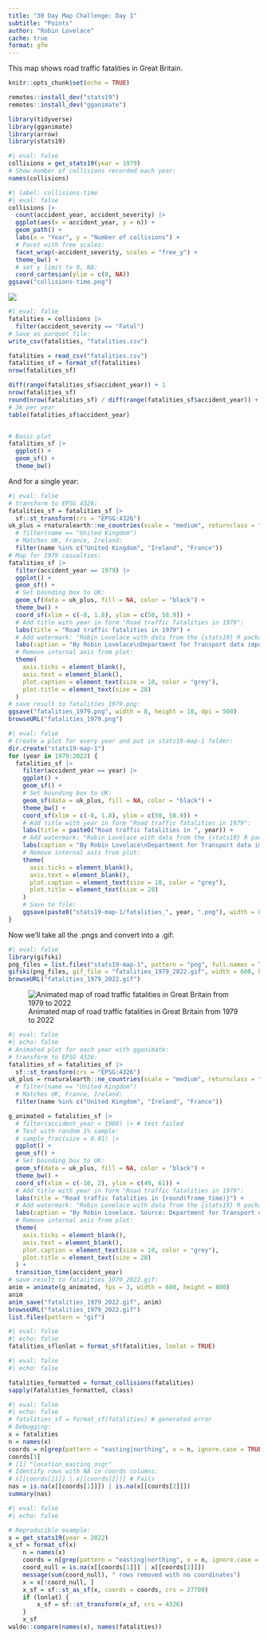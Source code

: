 ```yaml
---
title: "30 Day Map Challenge: Day 1"
subtitle: "Points"
author: "Robin Lovelace"
cache: true
format: gfm
---
```


This map shows road traffic fatalities in Great Britain.

```r
knitr::opts_chunk$set(echo = TRUE)
```

```r
remotes::install_dev("stats19")
remotes::install_dev("gganimate")
```

```r
library(tidyverse)
library(gganimate)
library(arrow)
library(stats19)
```

```r
#| eval: false
collisions = get_stats19(year = 1979)
# Show number of collisions recorded each year:
names(collisions)
```  

```r
#| label: collisions-time
#| eval: false
collisions |>
  count(accident_year, accident_severity) |>
  ggplot(aes(x = accident_year, y = n)) +
  geom_path() +
  labs(x = "Year", y = "Number of collisions") +
  # Facet with free scales:
  facet_wrap(~accident_severity, scales = "free_y") +
  theme_bw() +
  # set y limit to 0, NA:
  coord_cartesian(ylim = c(0, NA))
ggsave("collisions-time.png")
```

![](collisions-time.png)


```r
#| eval: false
fatalities = collisions |>
  filter(accident_severity == "Fatal")
# Save as parquet file:
write_csv(fatalities, "fatalities.csv")
```

```r
fatalities = read_csv("fatalities.csv")
fatalities_sf = format_sf(fatalities)
nrow(fatalities_sf)
```

```r
diff(range(fatalities_sf$accident_year)) + 1
nrow(fatalities_sf)
round(nrow(fatalities_sf) / diff(range(fatalities_sf$accident_year)) + 1)
# 3k per year
table(fatalities_sf$accident_year)
```

```r
```


```r
# Basic plot
fatalities_sf |>
  ggplot() +
  geom_sf() +
  theme_bw()
```

And for a single year:

```r
#| eval: false
# transform to EPSG 4326:
fatalities_sf = fatalities_sf |>
  sf::st_transform(crs = "EPSG:4326")
uk_plus = rnaturalearth::ne_countries(scale = "medium", returnclass = "sf") |>
  # filter(name == "United Kingdom")
  # Matches UK, France, Ireland:
  filter(name %in% c("United Kingdom", "Ireland", "France"))
# Map for 1979 casualties: 
fatalities_sf |>
  filter(accident_year == 1979) |>
  ggplot() +
  geom_sf() +
  # Set bounding box to UK:
  geom_sf(data = uk_plus, fill = NA, color = "black") +
  theme_bw() +
  coord_sf(xlim = c(-8, 1.8), ylim = c(50, 58.9)) +
  # Add title with year in form "Road traffic fatalities in 1979":
  labs(title = "Road traffic fatalities in 1979") +
  # Add watermark: "Robin Lovelace with data from the {stats19} R package" 
  labs(caption = "By Robin Lovelace\nDepartment for Transport data imported with the {stats19} package") +
  # Remove internal axis from plot:
  theme(
    axis.ticks = element_blank(),
    axis.text = element_blank(),
    plot.caption = element_text(size = 10, color = "grey"),
    plot.title = element_text(size = 28)
  )
# save result to fatalities_1979.png:
ggsave("fatalities_1979.png", width = 8, height = 10, dpi = 500)
browseURL("fatalities_1979.png")
```

```r
#| eval: false
# Create a plot for every year and put in stats19-map-1 folder:
dir.create("stats19-map-1")
for (year in 1979:2022) {
  fatalities_sf |>
    filter(accident_year == year) |>
    ggplot() +
    geom_sf() +
    # Set bounding box to UK:
    geom_sf(data = uk_plus, fill = NA, color = "black") +
    theme_bw() +
    coord_sf(xlim = c(-8, 1.8), ylim = c(50, 58.9)) +
    # Add title with year in form "Road traffic fatalities in 1979":
    labs(title = paste0("Road traffic fatalities in ", year)) +
    # Add watermark: "Robin Lovelace with data from the {stats19} R package" 
    labs(caption = "By Robin Lovelace\nDepartment for Transport data imported with the {stats19} package") +
    # Remove internal axis from plot:
    theme(
      axis.ticks = element_blank(),
      axis.text = element_blank(),
      plot.caption = element_text(size = 10, color = "grey"),
      plot.title = element_text(size = 28)
    )
    # Save to file:
    ggsave(paste0("stats19-map-1/fatalities_", year, ".png"), width = 8, height = 10, dpi = 500)
}
```

Now we'll take all the .pngs and convert into a .gif:

```r
#| eval: false
library(gifski)
png_files = list.files("stats19-map-1", pattern = "png", full.names = TRUE)
gifski(png_files, gif_file = "fatalities_1979_2022.gif", width = 600, height = 800, delay = 0.4)
browseURL("fatalities_1979_2022.gif")
```




![Animated map of road traffic fatalities in Great Britain from 1979 to 2022](fatalities_1979_2022.gif)



```r
#| eval: false
#| echo: false
# Animated plot for each year with gganimate:
# transform to EPSG 4326:
fatalities_sf = fatalities_sf |>
  sf::st_transform(crs = "EPSG:4326")
uk_plus = rnaturalearth::ne_countries(scale = "medium", returnclass = "sf") |>
  # filter(name == "United Kingdom")
  # Matches UK, France, Ireland:
  filter(name %in% c("United Kingdom", "Ireland", "France"))

g_animated = fatalities_sf |>
  # filter(accident_year < 1980) |> # test failed
  # Test with random 1% sample:
  # sample_frac(size = 0.01) |>
  ggplot() +
  geom_sf() +
  # Set bounding box to UK:
  geom_sf(data = uk_plus, fill = NA, color = "black") +
  theme_bw() +
  coord_sf(xlim = c(-10, 2), ylim = c(49, 61)) +
  # Add title with year in form "Road traffic fatalities in 1979":
  labs(title = "Road traffic fatalities in {round(frame_time)}") +
  # Add watermark: "Robin Lovelace with data from the {stats19} R package" 
  labs(caption = "By Robin Lovelace. Source: Department for Transport data imported with the {stats19} package") +
  # Remove internal axis from plot:
  theme(
    axis.ticks = element_blank(),
    axis.text = element_blank(),
    plot.caption = element_text(size = 10, color = "grey"),
    plot.title = element_text(size = 28)
  ) +
  transition_time(accident_year)
# save result to fatalities_1979_2022.gif:
anim = animate(g_animated, fps = 3, width = 600, height = 800)
anim
anim_save("fatalities_1979_2022.gif", anim)
browseURL("fatalities_1979_2022.gif")
list.files(pattern = "gif")
```

```r
#| eval: false
#| echo: false
fatalities_sflonlat = format_sf(fatalities, lonlat = TRUE)
```


















```r
#| eval: false
#| echo: false

fatalities_formatted = format_collisions(fatalities)
sapply(fatalities_formatted, class)
```

```r
#| eval: false
#| echo: false
# fatalities_sf = format_sf(fatalities) # generated error
# Debugging:
x = fatalities
n = names(x)
coords = n[grep(pattern = "easting|northing", x = n, ignore.case = TRUE)]
coords[1]
# [1] "location_easting_osgr"
# Identify rows with NA in coords columns:
# x[[coords[1]]] | x[[coords[2]]] # Fails
nas = is.na(x[[coords[1]]]) | is.na(x[[coords[2]]])
summary(nas)
```


```r
#| eval: false
#| echo: false

# Reproducible example:
x = get_stats19(year = 2022)
x_sf = format_sf(x)
    n = names(x)
    coords = n[grep(pattern = "easting|northing", x = n, ignore.case = TRUE)]
    coord_null = is.na(x[[coords[1]]] | x[[coords[2]]])
    message(sum(coord_null), " rows removed with no coordinates")
    x = x[!coord_null, ]
    x_sf = sf::st_as_sf(x, coords = coords, crs = 27700)
    if (lonlat) {
        x_sf = sf::st_transform(x_sf, crs = 4326)
    }
    x_sf
waldo::compare(names(x), names(fatalities))
```

